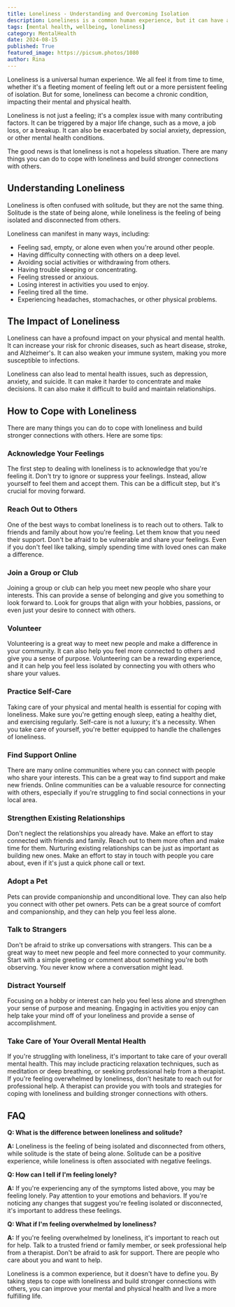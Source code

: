 ```yaml
---
title: Loneliness - Understanding and Overcoming Isolation
description: Loneliness is a common human experience, but it can have a significant impact on your mental and physical health. This blog post explores the causes and effects of loneliness and provides practical tips for coping with it and building stronger connections with others.
tags: [mental health, wellbeing, loneliness]
category: MentalHealth
date: 2024-08-15
published: True
featured_image: https://picsum.photos/1080
author: Rina
---
```



Loneliness is a universal human experience. We all feel it from time to time, whether it's a fleeting moment of feeling left out or a more persistent feeling of isolation. But for some, loneliness can become a chronic condition, impacting their mental and physical health.

Loneliness is not just a feeling; it's a complex issue with many contributing factors. It can be triggered by a major life change, such as a move, a job loss, or a breakup. It can also be exacerbated by social anxiety, depression, or other mental health conditions.

The good news is that loneliness is not a hopeless situation. There are many things you can do to cope with loneliness and build stronger connections with others.

## Understanding Loneliness

Loneliness is often confused with solitude, but they are not the same thing. Solitude is the state of being alone, while loneliness is the feeling of being isolated and disconnected from others.

Loneliness can manifest in many ways, including:

* Feeling sad, empty, or alone even when you're around other people.
* Having difficulty connecting with others on a deep level.
* Avoiding social activities or withdrawing from others.
* Having trouble sleeping or concentrating.
* Feeling stressed or anxious.
* Losing interest in activities you used to enjoy.
* Feeling tired all the time.
* Experiencing headaches, stomachaches, or other physical problems.

## The Impact of Loneliness

Loneliness can have a profound impact on your physical and mental health. It can increase your risk for chronic diseases, such as heart disease, stroke, and Alzheimer's. It can also weaken your immune system, making you more susceptible to infections.

Loneliness can also lead to mental health issues, such as depression, anxiety, and suicide. It can make it harder to concentrate and make decisions. It can also make it difficult to build and maintain relationships.

## How to Cope with Loneliness

There are many things you can do to cope with loneliness and build stronger connections with others. Here are some tips:

### Acknowledge Your Feelings

The first step to dealing with loneliness is to acknowledge that you're feeling it. Don't try to ignore or suppress your feelings. Instead, allow yourself to feel them and accept them. This can be a difficult step, but it's crucial for moving forward.

### Reach Out to Others

One of the best ways to combat loneliness is to reach out to others. Talk to friends and family about how you're feeling. Let them know that you need their support.  Don't be afraid to be vulnerable and share your feelings.  Even if you don't feel like talking, simply spending time with loved ones can make a difference.

### Join a Group or Club

Joining a group or club can help you meet new people who share your interests. This can provide a sense of belonging and give you something to look forward to.  Look for groups that align with your hobbies, passions, or even just your desire to connect with others.

### Volunteer

Volunteering is a great way to meet new people and make a difference in your community. It can also help you feel more connected to others and give you a sense of purpose.  Volunteering can be a rewarding experience, and it can help you feel less isolated by connecting you with others who share your values.

### Practice Self-Care

Taking care of your physical and mental health is essential for coping with loneliness. Make sure you're getting enough sleep, eating a healthy diet, and exercising regularly.  Self-care is not a luxury; it's a necessity.  When you take care of yourself, you're better equipped to handle the challenges of loneliness.

### Find Support Online

There are many online communities where you can connect with people who share your interests. This can be a great way to find support and make new friends.  Online communities can be a valuable resource for connecting with others, especially if you're struggling to find social connections in your local area.

### Strengthen Existing Relationships

Don't neglect the relationships you already have. Make an effort to stay connected with friends and family. Reach out to them more often and make time for them.  Nurturing existing relationships can be just as important as building new ones.  Make an effort to stay in touch with people you care about, even if it's just a quick phone call or text.

### Adopt a Pet

Pets can provide companionship and unconditional love. They can also help you connect with other pet owners.  Pets can be a great source of comfort and companionship, and they can help you feel less alone.

### Talk to Strangers

Don't be afraid to strike up conversations with strangers. This can be a great way to meet new people and feel more connected to your community.  Start with a simple greeting or comment about something you're both observing.  You never know where a conversation might lead.

### Distract Yourself

Focusing on a hobby or interest can help you feel less alone and strengthen your sense of purpose and meaning.  Engaging in activities you enjoy can help take your mind off of your loneliness and provide a sense of accomplishment.

### Take Care of Your Overall Mental Health

If you're struggling with loneliness, it's important to take care of your overall mental health. This may include practicing relaxation techniques, such as meditation or deep breathing, or seeking professional help from a therapist.  If you're feeling overwhelmed by loneliness, don't hesitate to reach out for professional help.  A therapist can provide you with tools and strategies for coping with loneliness and building stronger connections with others.

## FAQ

**Q: What is the difference between loneliness and solitude?**

**A:** Loneliness is the feeling of being isolated and disconnected from others, while solitude is the state of being alone.  Solitude can be a positive experience, while loneliness is often associated with negative feelings.

**Q: How can I tell if I'm feeling lonely?**

**A:** If you're experiencing any of the symptoms listed above, you may be feeling lonely.  Pay attention to your emotions and behaviors.  If you're noticing any changes that suggest you're feeling isolated or disconnected, it's important to address these feelings.

**Q: What if I'm feeling overwhelmed by loneliness?**

**A:** If you're feeling overwhelmed by loneliness, it's important to reach out for help. Talk to a trusted friend or family member, or seek professional help from a therapist.  Don't be afraid to ask for support.  There are people who care about you and want to help.

Loneliness is a common experience, but it doesn't have to define you. By taking steps to cope with loneliness and build stronger connections with others, you can improve your mental and physical health and live a more fulfilling life.
